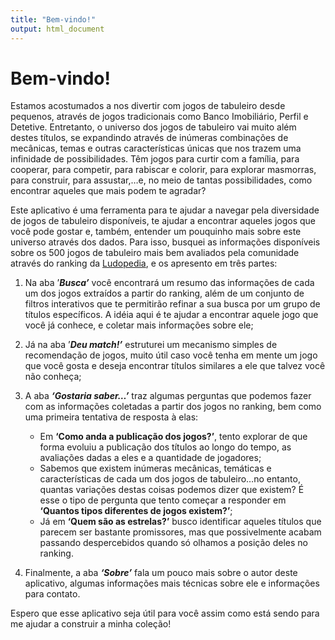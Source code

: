 ```yaml
---
title: "Bem-vindo!"
output: html_document
---
```


# Bem-vindo! 

Estamos acostumados a nos divertir com jogos de tabuleiro desde pequenos, através de jogos tradicionais como Banco Imobiliário, Perfil e Detetive. Entretanto, o universo dos jogos de tabuleiro vai muito além destes títulos, se expandindo através de inúmeras combinações de mecânicas, temas e outras características únicas que nos trazem uma infinidade de possibilidades. Têm jogos para curtir com a família, para cooperar, para competir, para rabiscar e colorir, para explorar masmorras, para construir, para assustar,...e, no meio de tantas possibilidades, como encontrar aqueles que mais podem te agradar?

Este aplicativo é uma ferramenta para te ajudar a navegar pela diversidade de jogos de tabuleiro disponíveis, te ajudar a encontrar aqueles jogos que você pode gostar e, também, entender um pouquinho mais sobre este universo através dos dados. Para isso, busquei as informações disponíveis sobre os 500 jogos de tabuleiro mais bem avaliados pela comunidade através do ranking da [Ludopedia](https://www.ludopedia.com.br/ranking), e os apresento em três partes:

1.  Na aba '***Busca'*** você encontrará um resumo das informações de cada um dos jogos extraídos a partir do ranking, além de um conjunto de filtros interativos que te permitirão refinar a sua busca por um grupo de títulos específicos. A idéia aqui é te ajudar a encontrar aquele jogo que você já conhece, e coletar mais informações sobre ele;

2.  Já na aba '***Deu match!'*** estruturei um mecanismo simples de recomendação de jogos, muito útil caso você tenha em mente um jogo que você gosta e deseja encontrar títulos similares a ele que talvez você não conheça;

3.  A aba ***'Gostaria saber...'*** traz algumas perguntas que podemos fazer com as informações coletadas a partir dos jogos no ranking, bem como uma primeira tentativa de resposta à elas:
    + Em **'Como anda a publicação dos jogos?'**, tento explorar de que forma evoluiu a publicação dos títulos ao longo do tempo, as avaliações dadas a eles e a quantidade de jogadores;
    + Sabemos que existem inúmeras mecânicas, temáticas e características de cada um dos jogos de tabuleiro...no entanto, quantas variações destas coisas podemos dizer que existem? É esse o tipo de pergunta que tento começar a responder em **'Quantos tipos diferentes de jogos existem?'**;
    + Já em **'Quem são as estrelas?'** busco identificar aqueles títulos que parecem ser bastante promissores, mas que possivelmente acabam passando despercebidos quando só olhamos a posição deles no ranking.
<br>
4.  Finalmente, a aba ***'Sobre'*** fala um pouco mais sobre o autor deste aplicativo, algumas informações mais técnicas sobre ele e informações para contato.

Espero que esse aplicativo seja útil para você assim como está sendo para me ajudar a construir a minha coleção!
